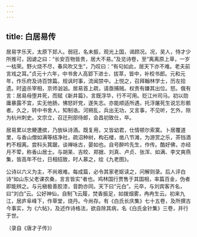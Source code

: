 ```yaml
---
---
---
```

title: 白居易传
---



居易字乐天，太原下邽人。弱冠，名未振，观光上国，谒顾况。况，吴人，恃才少所推可，因谑之曰：“长安百物皆贵，居大不易。”及览诗卷，至“离离原上草，一岁一枯荣。野火烧不尽，春风吹又生”，乃叹曰：“有句如此，居天下亦不难。老夫前言戏之耳。”贞元十六年，中书舍人高郢下进士、拔萃，皆中，补校书郎。元和元年，作乐府及诗百馀篇。规讽时事，流闻禁中。上悦之，召拜翰林学士，历左拾遗。时盗杀宰相，京师汹汹。居易首上疏，请亟捕贼。权贵有嫌其出位。怒。俄有言：居易母堕井死，而赋《新井篇》，言既浮华，行不可用。贬江州司马。初以勋庸暴露不宜，实无他肠，怫怒奸党，遂失志。亦能顺适所遇，托浮屠死生说忘形骸者。久之，转中书舍人，知制诰。河朔乱，兵出无功，又言事，不见听，乞外，除为杭州刺史。文宗立，召迁刑部侍郎，会昌初致仕，卒。

居易累以忠鲠遭摈，乃放纵诗酒。既复用，又皆幼君，仕情顿尔索寞。卜居覆道里，与香山僧如满等结净社，疏沼种树，构石楼，凿八节滩，为游赏之乐，茶铛酒杓不相离。尝科头箕踞，谈禅咏古，晏如也。自号醉吟先生，作传。酷好佛，亦经月不荤，称香山居士。与胡杲、吉皎、郑据、刘真、卢贞、张浑、如满、李文爽燕集，皆高年不仕，日相招致，时人慕之，绘《九老图》。

公诗以六义为主，不尚艰难。每成篇，必令其家老妪读之，问解则录。后人评白诗“如山东父老课农桑，言言皆实”者也。鸡林国行贾售于其国相，率篇百金，伪者即能辨之。与元稹极善胶漆，音韵亦同。天下曰“元白”。元卒，与刘宾客齐名，曰“刘白”云。公好神仙，自制飞云履，焚香振足，如拨烟雾，冉冉生云。初来九江，居庐阜峰下，作草堂，烧丹。今尚存。有《白氏长庆集》七十五卷，及所撰古今事实，为《六帖》，及述作诗格法，欲自除其病，名《白氏金针集》三卷，并行于世。

（录自《唐才子传》）